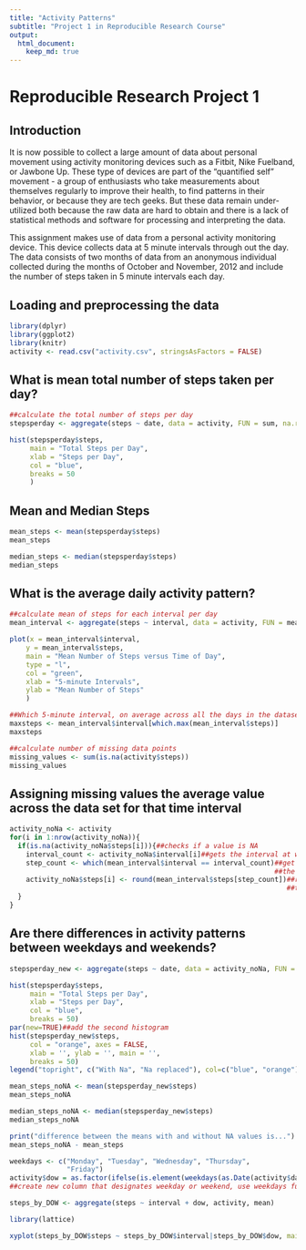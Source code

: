 ---
title: "Activity Patterns"
subtitle: "Project 1 in Reproducible Research Course"
output: 
  html_document:
    keep_md: true
---
# **Reproducible Research Project 1**

## Introduction
It is now possible to collect a large amount of data about personal movement using activity monitoring devices such as a Fitbit, Nike Fuelband, or Jawbone Up. These type of devices are part of the "quantified self" movement - a group of enthusiasts who take measurements about themselves regularly to improve their health, to find patterns in their behavior, or because they are tech geeks. But these data remain under-utilized both because the raw data are hard to obtain and there is a lack of statistical methods and software for processing and interpreting the data.

This assignment makes use of data from a personal activity monitoring device. This device collects data at 5 minute intervals through out the day. The data consists of two months of data from an anonymous individual collected during the months of October and November, 2012 and include the number of steps taken in 5 minute intervals each day.

## Loading and preprocessing the data
```{r echo = TRUE}
library(dplyr)
library(ggplot2)
library(knitr)
activity <- read.csv("activity.csv", stringsAsFactors = FALSE)
```
## What is mean total number of steps taken per day?
```{r echo = TRUE}
##calculate the total number of steps per day
stepsperday <- aggregate(steps ~ date, data = activity, FUN = sum, na.rm = TRUE)

hist(stepsperday$steps,
     main = "Total Steps per Day",
     xlab = "Steps per Day",
     col = "blue",
     breaks = 50
     )
```

## Mean and Median Steps

```{r echo = TRUE}
mean_steps <- mean(stepsperday$steps)
mean_steps

median_steps <- median(stepsperday$steps)
median_steps
```
 
## What is the average daily activity pattern?
```{r echo = TRUE}
##calculate mean of steps for each interval per day
mean_interval <- aggregate(steps ~ interval, data = activity, FUN = mean, na.rm = TRUE)

plot(x = mean_interval$interval, 
    y = mean_interval$steps, 
    main = "Mean Number of Steps versus Time of Day",
    type = "l", 
    col = "green",
    xlab = "5-minute Intervals",
    ylab = "Mean Number of Steps"
    )

##Which 5-minute interval, on average across all the days in the dataset, contains the maximum number of steps
maxsteps <- mean_interval$interval[which.max(mean_interval$steps)]
maxsteps
```

```{r echo = TRUE}
##calculate number of missing data points
missing_values <- sum(is.na(activity$steps))
missing_values
```
## Assigning missing values the average value across the data set for that time interval
```{r echo = TRUE}
activity_noNa <- activity
for(i in 1:nrow(activity_noNa)){
  if(is.na(activity_noNa$steps[i])){##checks if a value is NA
    interval_count <- activity_noNa$interval[i]##gets the interval at where value is NA
    step_count <- which(mean_interval$interval == interval_count)##get the row number for that interval in the data set that calculated
                                                                 ##the means of each interval for the entire data set
    activity_noNa$steps[i] <- round(mean_interval$steps[step_count])##replace the NA value with the mean of that interval 
                                                                    ##the value is rounded since one cannot do a partial step
  }
}
```
## Are there differences in activity patterns between weekdays and weekends?
```{r echo = TRUE}
stepsperday_new <- aggregate(steps ~ date, data = activity_noNa, FUN = sum)##calculate total number of steps per day for new data set

hist(stepsperday$steps,
     main = "Total Steps per Day",
     xlab = "Steps per Day",
     col = "blue",
     breaks = 50)
par(new=TRUE)##add the second histogram
hist(stepsperday_new$steps,
     col = "orange", axes = FALSE, 
     xlab = '', ylab = '', main = '',
     breaks = 50)
legend("topright", c("With Na", "Na replaced"), col=c("blue", "orange"), lwd=10)

mean_steps_noNA <- mean(stepsperday_new$steps)
mean_steps_noNA

median_steps_noNA <- median(stepsperday_new$steps)
median_steps_noNA

print("difference between the means with and without NA values is...")
mean_steps_noNA - mean_steps
```

```{r echo = TRUE}
weekdays <- c("Monday", "Tuesday", "Wednesday", "Thursday", 
              "Friday")
activity$dow = as.factor(ifelse(is.element(weekdays(as.Date(activity$date)),weekdays), "Weekday", "Weekend"))
##create new column that designates weekday or weekend, use weekdays function to convert date

steps_by_DOW <- aggregate(steps ~ interval + dow, activity, mean)

library(lattice)

xyplot(steps_by_DOW$steps ~ steps_by_DOW$interval|steps_by_DOW$dow, main="Average Steps per Day by Interval",xlab="Interval", ylab="Steps",layout=c(1,2), type="l")
```




